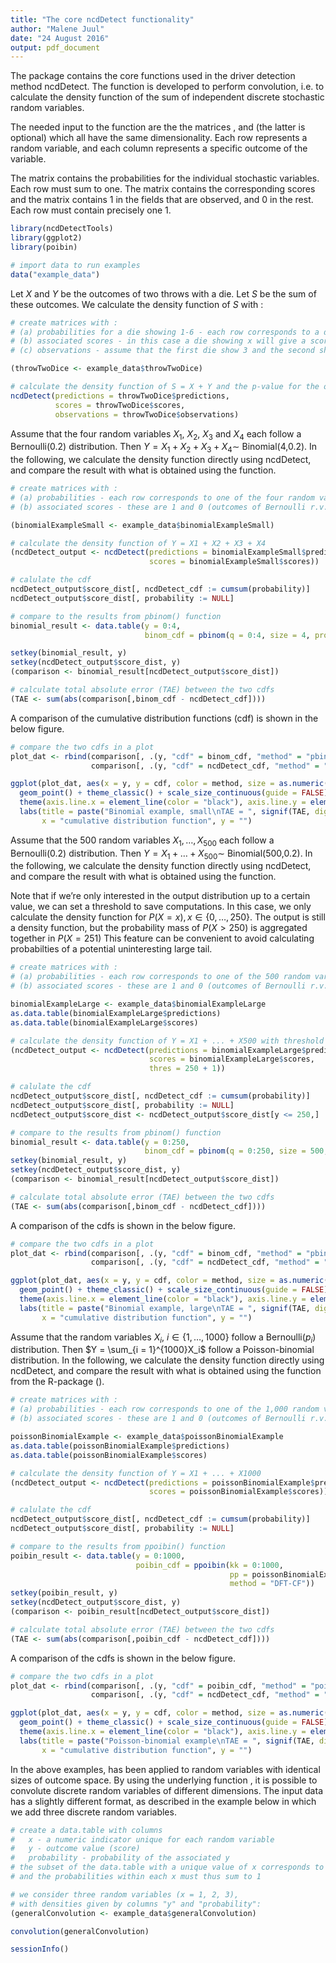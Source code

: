 ```yaml
--- 
title: "The core ncdDetect functionality" 
author: "Malene Juul" 
date: "24 August 2016" 
output: pdf_document 
---
```


\subsection{ncdDetect example runs}
The package \texttt{ncdDetectTools} contains the core functions used in the driver detection method ncdDetect. The function \texttt{ncdDetect} is developed to perform convolution, i.e. to calculate the 
density function of the sum of independent discrete stochastic random 
variables.

The needed input to the \texttt{ncdDetect} function are the 
the matrices \texttt{predictions}, \texttt{scores} and \texttt{observations} (the latter is optional) 
which all have the same dimensionality. Each row represents a random variable, and each column represents a specific outcome of the variable.

The matrix \texttt{predictions} contains the probabilities for the individual 
stochastic variables. Each row must sum to one. The matrix \texttt{scores} 
contains the corresponding scores and the matrix \texttt{observations} contains 
1 in the fields that are observed, and 0 in the rest. Each row must contain 
precisely one 1.


```r
library(ncdDetectTools)
library(ggplot2)
library(poibin)

# import data to run examples
data("example_data")
```

\subsubsection{Example 1: Throw two dice and sum up the eyes} Let $X$ and $Y$ be
the outcomes of two throws with a die. Let $S$ be the sum of these outcomes. We 
calculate the density function of $S$ with \texttt{ncdDetect}:

```r
# create matrices with :
# (a) probabilities for a die showing 1-6 - each row corresponds to a die 
# (b) associated scores - in this case a die showing x will give a score of x
# (c) observations - assume that the first die show 3 and the second show 5

(throwTwoDice <- example_data$throwTwoDice)

# calculate the density function of S = X + Y and the p-value for the observed sum of 8
ncdDetect(predictions = throwTwoDice$predictions, 
          scores = throwTwoDice$scores, 
          observations = throwTwoDice$observations)
```


\subsubsection{Example 2: The binomial case}
Assume that the four random variables $X_1$, $X_2$, $X_3$ and $X_4$ each follow a Bernoulli(0.2) distribution. Then $Y = X_{1} + X_{2} + X_{3} + X_{4} \sim$ Binomial(4,0.2). In the following, we calculate the density function directly using ncdDetect, and compare the result with what is obtained using the \texttt{pbinom()} function. 

```r
# create matrices with :
# (a) probabilities - each row corresponds to one of the four random variables
# (b) associated scores - these are 1 and 0 (outcomes of Bernoulli r.v.)

(binomialExampleSmall <- example_data$binomialExampleSmall)

# calculate the density function of Y = X1 + X2 + X3 + X4
(ncdDetect_output <- ncdDetect(predictions = binomialExampleSmall$predictions, 
                               scores = binomialExampleSmall$scores))

# calulate the cdf
ncdDetect_output$score_dist[, ncdDetect_cdf := cumsum(probability)]
ncdDetect_output$score_dist[, probability := NULL]

# compare to the results from pbinom() function
binomial_result <- data.table(y = 0:4,
                              binom_cdf = pbinom(q = 0:4, size = 4, prob = 0.2))

setkey(binomial_result, y)
setkey(ncdDetect_output$score_dist, y)
(comparison <- binomial_result[ncdDetect_output$score_dist])

# calculate total absolute error (TAE) between the two cdfs
(TAE <- sum(abs(comparison[,binom_cdf - ncdDetect_cdf])))
```

A comparison of the cumulative distribution functions (cdf) is shown in the below figure.

```r
# compare the two cdfs in a plot
plot_dat <- rbind(comparison[, .(y, "cdf" = binom_cdf, "method" = "pbinom")],
                  comparison[, .(y, "cdf" = ncdDetect_cdf, "method" = "ncdDetect")])

ggplot(plot_dat, aes(x = y, y = cdf, color = method, size = as.numeric(as.factor(method)))) + 
  geom_point() + theme_classic() + scale_size_continuous(guide = FALSE) +
  theme(axis.line.x = element_line(color = "black"), axis.line.y = element_line(color = "black")) +
  labs(title = paste("Binomial example, small\nTAE = ", signif(TAE, digits = 3), sep=""), 
       x = "cumulative distribution function", y = "")
```


\subsubsection{Example 3: The binomial case, continued}
Assume that the 500 random variables $X_1, \ldots, X_{500}$ each follow a Bernoulli(0.2) distribution. Then $Y = X_{1} + \ldots + X_{500} \sim$ Binomial(500,0.2). In the following, we calculate the density function directly using ncdDetect, and compare the result with what is obtained using the \texttt{pbinom()} function. 

Note that if we're only interested in the output distribution up to a certain value, we can set a threshold to save computations. In this case, we only calculate the density function for $P(X = x), x \in \{0, \ldots, 250\}$. The output is still a density function, but the probability mass of $P(X > 250)$ is aggregated together in $P(X = 251)$ This feature can be convenient to avoid calculating probabilties of a potential uninteresting large tail.

```r
# create matrices with :
# (a) probabilities - each row corresponds to one of the 500 random variables
# (b) associated scores - these are 1 and 0 (outcomes of Bernoulli r.v.)

binomialExampleLarge <- example_data$binomialExampleLarge
as.data.table(binomialExampleLarge$predictions)
as.data.table(binomialExampleLarge$scores)

# calculate the density function of Y = X1 + ... + X500 with threshold = 250
(ncdDetect_output <- ncdDetect(predictions = binomialExampleLarge$predictions, 
                               scores = binomialExampleLarge$scores, 
                               thres = 250 + 1))

# calulate the cdf
ncdDetect_output$score_dist[, ncdDetect_cdf := cumsum(probability)]
ncdDetect_output$score_dist[, probability := NULL]
ncdDetect_output$score_dist <- ncdDetect_output$score_dist[y <= 250,]

# compare to the results from pbinom() function
binomial_result <- data.table(y = 0:250,
                              binom_cdf = pbinom(q = 0:250, size = 500, prob = 0.2))
setkey(binomial_result, y)
setkey(ncdDetect_output$score_dist, y)
(comparison <- binomial_result[ncdDetect_output$score_dist])

# calculate total absolute error (TAE) between the two cdfs
(TAE <- sum(abs(comparison[,binom_cdf - ncdDetect_cdf])))
```

A comparison of the cdfs is shown in the below figure.

```r
# compare the two cdfs in a plot
plot_dat <- rbind(comparison[, .(y, "cdf" = binom_cdf, "method" = "pbinom")],
                  comparison[, .(y, "cdf" = ncdDetect_cdf, "method" = "ncdDetect")])

ggplot(plot_dat, aes(x = y, y = cdf, color = method, size = as.numeric(as.factor(method)))) + 
  geom_point() + theme_classic() + scale_size_continuous(guide = FALSE) +
  theme(axis.line.x = element_line(color = "black"), axis.line.y = element_line(color = "black")) +
  labs(title = paste("Binomial example, large\nTAE = ", signif(TAE, digits = 3), sep=""), 
       x = "cumulative distribution function", y = "")
```

\subsubsection{Example 4: The Poisson-binomial case}
Assume that the random variables $X_i$, $i \in \{1,\ldots, 1000\}$ follow a Bernoulli($p_i$) distribution. Then $Y = \sum_{i = 1}^{1000}X_i$ follow a Poisson-binomial distribution. In the following, we calculate the density function directly using ncdDetect, and compare the result with what is obtained using the \texttt{ppoibin()} function from the \texttt{poibin} R-package (\url{https://cran.r-project.org/web/packages/poibin/index.html}).

```r
# create matrices with :
# (a) probabilities - each row corresponds to one of the 1,000 random variables
# (b) associated scores - these are 1 and 0 (outcomes of Bernoulli r.v.)

poissonBinomialExample <- example_data$poissonBinomialExample
as.data.table(poissonBinomialExample$predictions)
as.data.table(poissonBinomialExample$scores)

# calculate the density function of Y = X1 + ... + X1000
(ncdDetect_output <- ncdDetect(predictions = poissonBinomialExample$predictions, 
                               scores = poissonBinomialExample$scores))

# calulate the cdf
ncdDetect_output$score_dist[, ncdDetect_cdf := cumsum(probability)]
ncdDetect_output$score_dist[, probability := NULL]

# compare to the results from ppoibin() function
poibin_result <- data.table(y = 0:1000,
                            poibin_cdf = ppoibin(kk = 0:1000, 
                                                 pp = poissonBinomialExample$predictions[,1], 
                                                 method = "DFT-CF"))
setkey(poibin_result, y)
setkey(ncdDetect_output$score_dist, y)
(comparison <- poibin_result[ncdDetect_output$score_dist])

# calculate total absolute error (TAE) between the two cdfs
(TAE <- sum(abs(comparison[,poibin_cdf - ncdDetect_cdf])))
```

A comparison of the cdfs is shown in the below figure.

```r
# compare the two cdfs in a plot
plot_dat <- rbind(comparison[, .(y, "cdf" = poibin_cdf, "method" = "poibin")],
                  comparison[, .(y, "cdf" = ncdDetect_cdf, "method" = "ncdDetect")])

ggplot(plot_dat, aes(x = y, y = cdf, color = method, size = as.numeric(as.factor(method)))) + 
  geom_point() + theme_classic() + scale_size_continuous(guide = FALSE) +
  theme(axis.line.x = element_line(color = "black"), axis.line.y = element_line(color = "black")) +
  labs(title = paste("Poisson-binomial example\nTAE = ", signif(TAE, digits = 3), sep=""), 
       x = "cumulative distribution function", y = "")
```

\subsubsection{Example 5: Adding discrete random variables with different sizes of outcome space}
In the above examples, \texttt{ncdDetect} has been applied to random variables with identical sizes of outcome space. By using the underlying function \texttt{convolution()}, it is possible to convolute discrete random variables of different dimensions. The input data has a slightly different format, as described in the example below in which we add three discrete random variables.

```r
# create a data.table with columns
#   x - a numeric indicator unique for each random variable
#   y - outcome value (score)
#   probability - probability of the associated y
# the subset of the data.table with a unique value of x corresponds to a random variable,
# and the probabilities within each x must thus sum to 1

# we consider three random variables (x = 1, 2, 3), 
# with densities given by columns "y" and "probability":
(generalConvolution <- example_data$generalConvolution)

convolution(generalConvolution)
```

\subsubsection{Session information}
```r
sessionInfo()
```